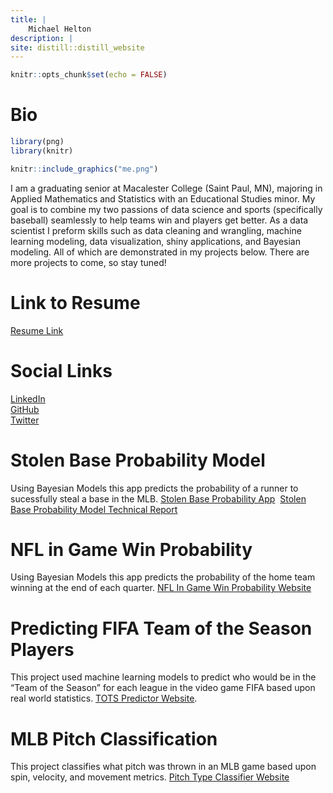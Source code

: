 ```yaml
---
title: |
    Michael Helton
description: |
site: distill::distill_website
---
```


```r
knitr::opts_chunk$set(echo = FALSE)
```

# Bio

```r
library(png)
library(knitr)
```

::: {.floatting}

```r
knitr::include_graphics("me.png")
```

I am a graduating senior at Macalester College (Saint Paul, MN), majoring in Applied Mathematics and Statistics with an Educational Studies minor.  My goal is to combine my two passions of data science and sports (specifically baseball) seamlessly to help teams win and players get better.  As a data scientist I preform skills such as data cleaning and wrangling, machine learning modeling, data visualization, shiny applications, and Bayesian modeling.  All of which are demonstrated in my projects below.  There are more projects to come, so stay tuned!

:::

# Link to Resume
[Resume Link](https://github.com/michaelhetlo/Resume/blob/main/Michael%20Helton%20Resume%202021.pdf)

# Social Links
[LinkedIn](https://www.linkedin.com/in/michaelhelton156/)\
[GitHub](https://github.com/michaelhetlo)\
[Twitter](https://twitter.com/michaelhelto)\

# Stolen Base Probability Model
Using Bayesian Models this app predicts the probability of a runner to sucessfully steal a base in the MLB. [Stolen Base Probability App](https://michaelhelton.shinyapps.io/StolenBaseProbability/)\ 
[Stolen Base Probability Model Technical Report](https://stolenbaseprobability.netlify.app/)

# NFL in Game Win Probability
 Using Bayesian Models this app predicts the probability of the home team winning at the end of each quarter. [NFL In Game Win Probability Website](https://michaelhelton.shinyapps.io/FootballPredictionApp/)

# Predicting FIFA Team of the Season Players
 This project used machine learning models to predict who would be in the "Team of the Season" for each league in the video game FIFA based upon real world statistics. [TOTS Predictor Website](https://totspredictor.netlify.app/).

# MLB Pitch Classification
 This project classifies what pitch was thrown in an MLB game based upon spin, velocity, and movement metrics. [Pitch Type Classifier Website](https://pitchpredictormachinelearning.netlify.app/)
